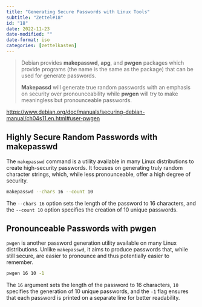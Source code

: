 ```yaml
---
title: "Generating Secure Passwords with Linux Tools"
subtitle: "Zettel#18"
id: "18"
date: 2022-11-23
date-modified: ""
date-format: iso
categories: [zettelkasten]
---
```

> Debian provides **makepasswd**, **apg**, and **pwgen** packages which provide programs (the name is the same as the package) that can be used for generate passwords.
>
> **Makepassd** will generate true random passwords with an emphasis on security over pronounceability while **pwgen** will try to make meaningless but pronounceable passwords.

<https://www.debian.org/doc/manuals/securing-debian-manual/ch04s11.en.html#user-pwgen>

## Highly Secure Random Passwords with makepasswd

The `makepasswd` command is a utility available in many Linux distributions to create high-security passwords. It focuses on generating truly random character strings, which, while less pronounceable, offer a high degree of security. 

```bash
makepasswd --chars 16 --count 10
```

The `--chars 16` option sets the length of the password to 16 characters, and the `--count 10` option specifies the creation of 10 unique passwords.

## Pronounceable Passwords with pwgen

`pwgen` is another password generation utility available on many Linux distributions. Unlike `makepasswd`, it aims to produce passwords that, while still secure, are easier to pronounce and thus potentially easier to remember.

```bash
pwgen 16 10 -1
```

The `16` argument sets the length of the password to 16 characters, `10` specifies the generation of 10 unique passwords, and the `-1` flag ensures that each password is printed on a separate line for better readability.

